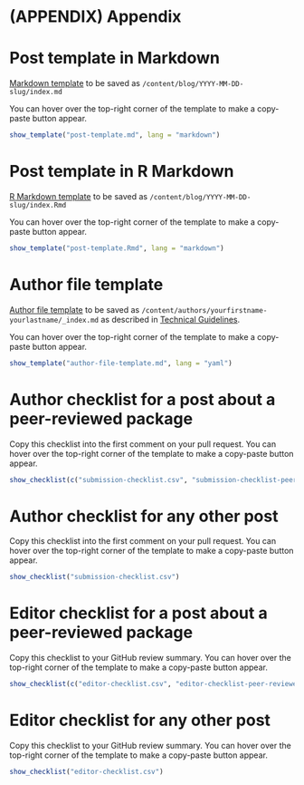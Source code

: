 # (APPENDIX) Appendix {-}

# Post template in Markdown {#templatemd}

[Markdown template](/templates/post-template.md) to be saved as `/content/blog/YYYY-MM-DD-slug/index.md`

You can hover over the top-right corner of the template to make a copy-paste button appear.

```r
show_template("post-template.md", lang = "markdown")
```

# Post template in R Markdown {#templatermd}

[R Markdown template](/templates/post-template.Rmd) to be saved as `/content/blog/YYYY-MM-DD-slug/index.Rmd`

You can hover over the top-right corner of the template to make a copy-paste button appear.

```r
show_template("post-template.Rmd", lang = "markdown")
```

# Author file template {#authortemplate}

[Author file template](/templates/author-file-template.md) to be saved as `/content/authors/yourfirstname-yourlastname/_index.md` as described in [Technical Guidelines](#createauthorfile).

You can hover over the top-right corner of the template to make a copy-paste button appear.

```r
show_template("author-file-template.md", lang = "yaml")
```

# Author checklist for a post about a peer-reviewed package

Copy this checklist into the first comment on your pull request.
You can hover over the top-right corner of the template to make a copy-paste button appear.

```r
show_checklist(c("submission-checklist.csv", "submission-checklist-peer-reviewed-pkg.csv"))
```

# Author checklist for any other post

Copy this checklist into the first comment on your pull request. 
You can hover over the top-right corner of the template to make a copy-paste button appear.

```r
show_checklist("submission-checklist.csv")
```

# Editor checklist for a post about a peer-reviewed package

Copy this checklist to your GitHub review summary.
You can hover over the top-right corner of the template to make a copy-paste button appear.

```r
show_checklist(c("editor-checklist.csv", "editor-checklist-peer-reviewed-pkg.csv"))
```

# Editor checklist for any other post

Copy this checklist to your GitHub review summary.
You can hover over the top-right corner of the template to make a copy-paste button appear.

```r
show_checklist("editor-checklist.csv")
```
